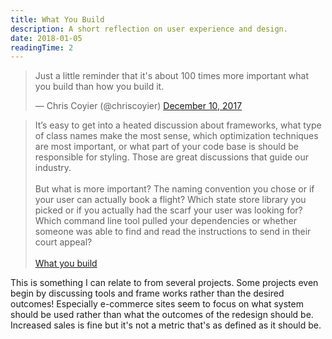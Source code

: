 ```yaml
---
title: What You Build
description: A short reflection on user experience and design.
date: 2018-01-05
readingTime: 2
---
```


<blockquote class="twitter-tweet" data-lang="en"><p lang="en" dir="ltr">Just a little reminder that it's about 100 times more important what you build than how you build it.</p>&mdash; Chris Coyier (@chriscoyier) <a href="https://twitter.com/chriscoyier/status/939692947561254912?ref_src=twsrc%5Etfw">December 10, 2017</a></blockquote>
<script async src="https://platform.twitter.com/widgets.js" charset="utf-8"></script>

>It’s easy to get into a heated discussion about frameworks, what type of class names make the most sense, which optimization techniques are most important, or what part of your code base is should be responsible for styling. Those are great discussions that guide our industry.<br><br>But what is more important? The naming convention you chose or if your user can actually book a flight? Which state store library you picked or if you actually had the scarf your user was looking for? Which command line tool pulled your dependencies or whether someone was able to find and read the instructions to send in their court appeal?<br><br>
[What you build](https://css-tricks.com/what-you-build/)

This is something I can relate to from several projects. Some projects even begin by discussing tools and frame works rather than the desired outcomes! Especially e-commerce sites seem to focus on what system should be used rather than what the outcomes of the redesign should be. Increased sales is fine but it's not a metric that's as defined as it should be.